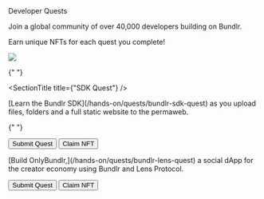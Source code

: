 
<div class="py-20">
<Heading level={1} className="mb-4">Developer Quests</Heading>

<p>Join a global community of over 40,000 developers building on Bundlr.</p>
<p>Earn unique NFTs for each quest you complete!</p>

</div>

<img
	src="https://bundlr.network/new/assets/home/data-donuts.webp"
	className="absolute mt-20 top-10 hidden lg:flex right-10 w-[400px]"
/>

<div className="mt-10 border p-10 rounded-2xl border-white/20">

{" "}

<SectionTitle title={"SDK Quest"} />
<p className="mt-4">
	[Learn the Bundlr SDK](/hands-on/quests/bundlr-sdk-quest) as you upload files, folders and a full static website to
	the permaweb.
</p>

{" "}

<div class="flex flex-col gap-4 mt-10">
	<Button>Submit Quest</Button>
	<Button>Claim NFT</Button>
</div>

</div>

<div className="mt-10 border p-10 rounded-2xl border-white/20">
<SectionTitle title={"Lens Quest"} />
<p className="mt-4">
    [Build OnlyBundlr,](/hands-on/quests/bundlr-lens-quest) a social dApp for the creator economy using Bundlr and Lens Protocol.
</p>

<div class="flex flex-col gap-4 mt-10">
	<Button>Submit Quest</Button>
	<Button>Claim NFT</Button>
</div>

</div>
